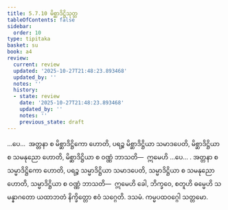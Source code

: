 ```yaml
---
title: 5.7.10 မိစ္ဆာဒိဋ္ဌိသုတ္တ
tableOfContents: false
sidebar:
  order: 10
type: tipitaka
basket: su
book: a4
review:
  current: review
  updated: '2025-10-27T21:48:23.893468'
  updated_by: ''
  notes: ''
  history:
  - state: review
    date: '2025-10-27T21:48:23.893468'
    updated_by: ''
    notes: ''
    previous_state: draft
---
```



<ReviewStatus review={frontmatter.review} showDetails={true} />

<HypothesisAnnotation frontmatter={frontmatter} />

<DynamicBreadcrumb />

<Division number="273" book="a4" e="ch" v="15" p="578">

<Paragraph number="1595" book="a4">
…ပေ…  အတ္တနာ စ မိစ္ဆာဒိဋ္ဌိကော ဟောတိ, ပရဉ္စ မိစ္ဆာဒိဋ္ဌိယာ သမာဒပေတိ, မိစ္ဆာဒိဋ္ဌိယာ စ သမနုညော ဟောတိ, မိစ္ဆာဒိဋ္ဌိယာ စ ဝဏ္ဏံ ဘာသတိ—  ဣမေဟိ …ပေ… .
</Paragraph>

<Paragraph number="1596" book="a4">
အတ္တနာ စ သမ္မာဒိဋ္ဌိကော ဟောတိ, ပရဉ္စ သမ္မာဒိဋ္ဌိယာ သမာဒပေတိ, သမ္မာဒိဋ္ဌိယာ စ သမနုညော ဟောတိ, သမ္မာဒိဋ္ဌိယာ စ ဝဏ္ဏံ ဘာသတိ—  ဣမေဟိ ခေါ, ဘိက္ခဝေ, စတူဟိ ဓမ္မေဟိ သမန္နာဂတော ယထာဘတံ နိက္ခိတ္တော ဧဝံ သဂ္ဂေတိ.

</Paragraph>
</Division>

<Paragraph number="1597" type="center" book="a4">
ဒသမံ.



</Paragraph>

<Paragraph number="1598" type="center" book="a4">
ကမ္မပထဝဂ္ဂေါ သတ္တမော.
</Paragraph>